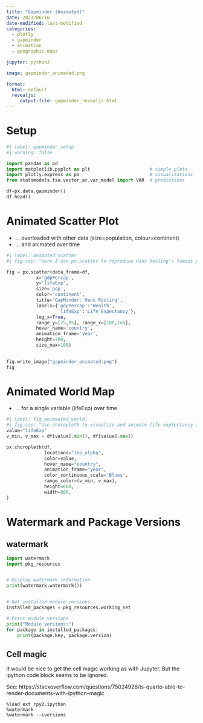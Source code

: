 ```yaml
---
title: "Gapminder (Animated)"
date: 2023/06/16
date-modified: last-modified
categories: 
  - plotly
  - gapminder
  - animation
  - geographic maps

jupyter: python3

image: gapminder_animated.png

format:
  html: default
  revealjs:
     output-file: gapminder_revealjs.html  
---
```


# Setup

```python
#| label: gapminder_setup
#| warning: false

import pandas as pd
import matplotlib.pyplot as plt                      # simple plots
import plotly.express as px                          # visualizations
from statsmodels.tsa.vector_ar.var_model import VAR  # predictions

df=px.data.gapminder()
df.head()
```

# Animated Scatter Plot

-   ... overloaded with other data (size=population, colour=continent)
-   ... and animated over time

```python
#| label: animated_scatter
#| fig-cap: "Here I use px.scatter to reproduce Hans Rosling's famous plot"

fig = px.scatter(data_frame=df,
           x='gdpPercap',
           y='lifeExp',
           size='pop',
           color='continent',
           title='GapMinder: Hans Rosling',
           labels={'gdpPercap':'Wealth',
                   'lifeExp':'Life Expectancy'},
           log_x=True,
           range_y=[25,95], range_x=[100,1e5],
           hover_name='country',
           animation_frame='year',
           height=700,
           size_max=100)
           

fig.write_image("gapminder_animated.png")
fig

```

# Animated World Map

-   ... for a single variable (lifeExp) over time

```python
#| label: fig_animaated_world
#| fig-cap: "Use choropleth to visualize and animate life exptectancy across the globe and time"
value="lifeExp"
v_min, v_max = df[value].min(), df[value].max()

px.choropleth(df,               
              locations="iso_alpha",               
              color=value,
              hover_name="country",  
              animation_frame="year",    
              color_continuous_scale='Blues', 
              range_color=(v_min, v_max), 
              height=600, 
              width=800,            
)
```

# Watermark and Package Versions

::: {.callout-tip collapse="true"}
## watermark

```python
import watermark
import pkg_resources


# Display watermark information
print(watermark.watermark())


# Get installed module versions
installed_packages = pkg_resources.working_set

# Print module versions
print("Module versions:")
for package in installed_packages:
    print(package.key, package.version)
```
:::

## Cell magic

It would be nice to get the cell magic working as with Jupyter. But the ipython code block seems to be ignored.

See: https://stackoverflow.com/questions/75024926/is-quarto-able-to-render-documents-with-ipython-magic

```ipython
%load_ext rpy2.ipython
%watermark
%watermark --iversions
```
